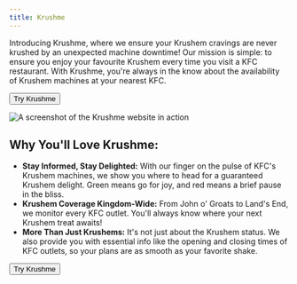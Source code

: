 ```yaml
---
title: Krushme
---
```


Introducing Krushme, where we ensure your Krushem cravings are never krushed by an unexpected machine downtime! Our mission is simple: to ensure you enjoy your favourite Krushem every time you visit a KFC restaurant. With Krushme, you're always in the know about the availability of Krushem machines at your nearest KFC.

<Button center className="mx-auto" href="https://krushme.co.uk/">Try Krushme</Button>

<Image alt="A screenshot of the Krushme website in action" height={837} src="/apps/krushme/screenshot-1.jpg" width={1200} />

## Why You'll Love Krushme:

* **Stay Informed, Stay Delighted:** With our finger on the pulse of KFC's Krushem machines, we show you where to head for a guaranteed Krushem delight. Green means go for joy, and red means a brief pause in the bliss.
* **Krushem Coverage Kingdom-Wide:** From John o' Groats to Land's End, we monitor every KFC outlet. You'll always know where your next Krushem treat awaits!
* **More Than Just Krushems:** It's not just about the Krushem status. We also provide you with essential info like the opening and closing times of KFC outlets, so your plans are as smooth as your favorite shake.

<Button center className="mx-auto" href="https://krushme.co.uk/">Try Krushme</Button>
